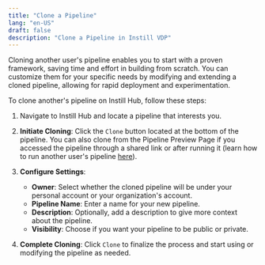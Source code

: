 ```yaml
---
title: "Clone a Pipeline"
lang: "en-US"
draft: false
description: "Clone a Pipeline in Instill VDP"
---
```


Cloning another user's pipeline enables you to start with a proven framework, saving time and effort in building from scratch. You can customize them for your specific needs by modifying and extending a cloned pipeline, allowing for rapid deployment and experimentation.

To clone another's pipeline on Instill Hub, follow these steps:

1. Navigate to Instill Hub and locate a pipeline that interests you.
2. **Initiate Cloning**: Click the `Clone` button located at the bottom of the pipeline. You can also clone from the Pipeline Preview Page if you accessed the pipeline through a shared link or after running it (learn how to run another user's pipeline [here](https://www.instill.tech/docs/vdp/run)).
3. **Configure Settings**:

   - **Owner**: Select whether the cloned pipeline will be under your personal account or your organization's account.
   - **Pipeline Name**: Enter a name for your new pipeline.
   - **Description**: Optionally, add a description to give more context about the pipeline.
   - **Visibility**: Choose if you want your pipeline to be public or private.

4. **Complete Cloning**: Click `Clone` to finalize the process and start using or modifying the pipeline as needed.

<ZoomableImg
  src="/docs-assets/vdp/clone-pipeline.gif"
  alt="Clone a pipeline"
/>
